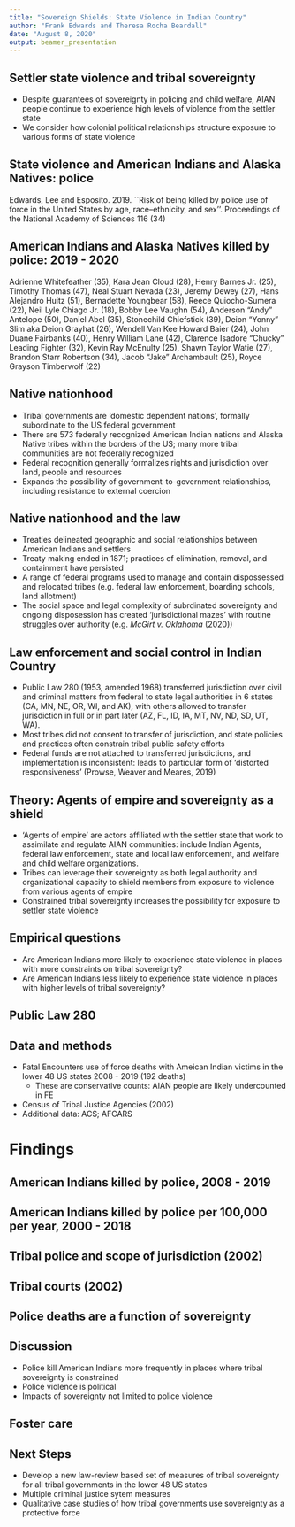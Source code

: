 ```yaml
---
title: "Sovereign Shields: State Violence in Indian Country"
author: "Frank Edwards and Theresa Rocha Beardall"
date: "August 8, 2020"
output: beamer_presentation
---
```


## Settler state violence and tribal sovereignty

- Despite guarantees of sovereignty in policing and child welfare, AIAN people continue to experience high levels of violence from the settler state
- We consider how colonial political relationships structure exposure to various forms of state violence

## State violence and American Indians and Alaska Natives: police

\begin{center}
  \includegraphics[width = \linewidth]{./vis/lifetime_ineq.png}
\end{center}

\tiny Edwards, Lee and Esposito. 2019. ``Risk of being killed by police use of force in the United States by age, race–ethnicity, and sex''. Proceedings of the National Academy of Sciences 116 (34)

## American Indians and Alaska Natives killed by police: 2019 - 2020

Adrienne Whitefeather (35), Kara Jean Cloud (28), Henry Barnes Jr. (25), Timothy Thomas (47), Neal Stuart Nevada (23), Jeremy Dewey (27), Hans Alejandro Huitz (51), Bernadette Youngbear (58), Reece Quiocho-Sumera (22), Neil Lyle Chiago Jr. (18), Bobby Lee Vaughn (54), Anderson "Andy" Antelope (50), Daniel Abel (35), Stonechild Chiefstick (39), Deion "Yonny" Slim aka Deion Grayhat (26), Wendell Van Kee Howard Baier (24), John Duane Fairbanks (40), Henry William Lane (42), Clarence Isadore "Chucky" Leading Fighter (32), Kevin Ray McEnulty (25), Shawn Taylor Watie (27), Brandon Starr Robertson (34), Jacob "Jake" Archambault (25), Royce Grayson Timberwolf (22)

## Native nationhood 

- Tribal governments are 'domestic dependent nations', formally subordinate to the US federal government
- There are 573 federally recognized American Indian nations and Alaska Native tribes within the borders of the US; many more tribal communities are not federally recognized
- Federal recognition generally formalizes rights and jurisdiction over land, people and resources
- Expands the possibility of government-to-government relationships, including resistance to external coercion

## Native nationhood and the law

- Treaties delineated geographic and social relationships between American Indians and settlers
- Treaty making ended in 1871; practices of elimination, removal, and containment have persisted
- A range of federal programs used to manage and contain dispossessed and relocated tribes (e.g. federal law enforcement, boarding schools, land allotment)
- The social space and legal complexity of subrdinated sovereignty and ongoing disposession has created 'jurisdictional mazes' with routine struggles over authority (e.g. *McGirt v. Oklahoma* (2020))

## Law enforcement and social control in Indian Country

- Public Law 280 (1953, amended 1968) transferred jurisdiction over civil and criminal matters from federal to state legal authorities in 6 states (CA, MN, NE, OR, WI, and AK), with others allowed to transfer jurisdiction in full or in part later (AZ, FL, ID, IA, MT, NV, ND, SD, UT, WA). 
- Most tribes did not consent to transfer of jurisdiction, and state policies and practices often constrain tribal public safety efforts
- Federal funds are not attached to transferred jurisdictions, and implementation is inconsistent: leads to particular form of 'distorted responsiveness' (Prowse, Weaver and Meares, 2019)

## Theory: Agents of empire and sovereignty as a shield

- 'Agents of empire' are actors affiliated with the settler state that work to assimilate and regulate AIAN communities: include Indian Agents, federal law enforcement, state and local law enforcement, and welfare and child welfare organizations.
- Tribes can leverage their sovereignty as both legal authority and organizational capacity to shield members from exposure to violence from various agents of empire
- Constrained tribal sovereignty increases the possibility for exposure to settler state violence

## Empirical questions

- Are American Indians more likely to experience state violence in places with more constraints on tribal sovereignty?
- Are American Indians less likely to experience state violence in places with higher levels of tribal sovereignty?

## Public Law 280

\begin{center}
  \includegraphics[width = \linewidth]{./vis/map_pl280.jpg}
\end{center}


## Data and methods

- Fatal Encounters use of force deaths with Ameican Indian victims in the lower 48 US states 2008 - 2019 (192 deaths)
  - These are conservative counts: AIAN people are likely undercounted in FE
- Census of Tribal Justice Agencies (2002)
- Additional data: ACS; AFCARS

# Findings 

## American Indians killed by police, 2008 - 2019

\begin{center}
  \includegraphics[width=\linewidth]{./vis/map_fe_aian.png}
\end{center}

## American Indians killed by police per 100,000 per year, 2000 - 2018

\begin{center}
  \includegraphics[width=\linewidth]{./vis/map_fe_st.png}
\end{center}

## Tribal police and scope of jurisdiction (2002)

\begin{center}
  \includegraphics[width=\linewidth]{./vis/map_inst_police.png}
\end{center}

## Tribal courts (2002)

\begin{center}
  \includegraphics[width=\linewidth]{./vis/map_inst_courts.pdf}
\end{center}

## Police deaths are a function of sovereignty

\begin{center}
  \includegraphics[width=\linewidth]{./vis/model_fe.png}
\end{center}

## Discussion

- Police kill American Indians more frequently in places where tribal sovereignty is constrained
- Police violence is political
- Impacts of sovereignty not limited to police violence

## Foster care

\begin{center}
  \includegraphics[width=\linewidth]{./vis/model_fc.png}
\end{center}

## Next Steps

- Develop a new law-review based set of measures of tribal sovereignty for all tribal governments in the lower 48 US states
- Multiple criminal justice sytem measures
- Qualitative case studies of how tribal governments use sovereignty as a protective force
